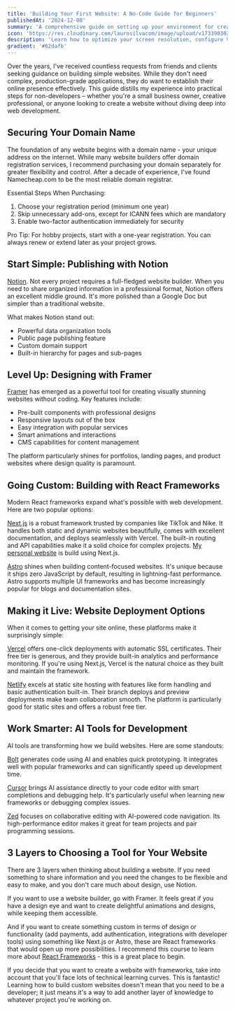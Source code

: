 ```yaml
---
title: 'Building Your First Website: A No-Code Guide for Beginners'
publishedAt: '2024-12-08'
summary: 'A comprehensive guide on setting up your environment for creating professional developer screencasts'
icon: 'https://res.cloudinary.com/laurosilvacom/image/upload/v1733903023/laurosilvacom/lauro/icons/qpnower2i9higxry6xul.png'
description: 'Learn how to optimize your screen resolution, configure VS Code, and set up your recording environment for creating high-quality developer screencasts.'
gradient: '#62dafb'
---
```


Over the years, I've received countless requests from friends and clients seeking guidance on building simple websites. While they don't need complex, production-grade applications, they do want to establish their online presence effectively. This guide distills my experience into practical steps for non-developers – whether you're a small business owner, creative professional, or anyone looking to create a website without diving deep into web development.

## Securing Your Domain Name

The foundation of any website begins with a domain name - your unique address on the internet. While many website builders offer domain registration services, I recommend purchasing your domain separately for greater flexibility and control. After a decade of experience, I've found Namecheap.com to be the most reliable domain registrar.

Essential Steps When Purchasing:

1. Choose your registration period (minimum one year)
2. Skip unnecessary add-ons, except for ICANN fees which are mandatory
3. Enable two-factor authentication immediately for security

Pro Tip: For hobby projects, start with a one-year registration. You can always renew or extend later as your project grows.

## Start Simple: Publishing with Notion

[Notion](https://www.notion.com). Not every project requires a full-fledged website builder. When you need to share organized information in a professional format, Notion offers an excellent middle ground. It's more polished than a Google Doc but simpler than a traditional website.

What makes Notion stand out:

- Powerful data organization tools
- Public page publishing feature
- Custom domain support
- Built-in hierarchy for pages and sub-pages

## Level Up: Designing with Framer

[Framer](https://www.framer.com) has emerged as a powerful tool for creating visually stunning websites without coding. Key features include:

- Pre-built components with professional designs
- Responsive layouts out of the box
- Easy integration with popular services
- Smart animations and interactions
- CMS capabilities for content management

The platform particularly shines for portfolios, landing pages, and product websites where design quality is paramount.

## Going Custom: Building with React Frameworks

Modern React frameworks expand what's possible with web development. Here are two popular options:

[Next.js](https://nextjs.org) is a robust framework trusted by companies like TikTok and Nike. It handles both static and dynamic websites beautifully, comes with excellent documentation, and deploys seamlessly with Vercel. The built-in routing and API capabilities make it a solid choice for complex projects. [My personal website](https://laurosilva.com/) is build using Next.js.

[Astro](https://astro.build) shines when building content-focused websites. It's unique because it ships zero JavaScript by default, resulting in lightning-fast performance. Astro supports multiple UI frameworks and has become increasingly popular for blogs and documentation sites.

## Making it Live: Website Deployment Options

When it comes to getting your site online, these platforms make it surprisingly simple:

[Vercel](https://vercel.com) offers one-click deployments with automatic SSL certificates. Their free tier is generous, and they provide built-in analytics and performance monitoring. If you're using Next.js, Vercel is the natural choice as they built and maintain the framework.

[Netlify](https://www.netlify.com) excels at static site hosting with features like form handling and basic authentication built-in. Their branch deploys and preview deployments make team collaboration smooth. The platform is particularly good for static sites and offers a robust free tier.

## Work Smarter: AI Tools for Development

AI tools are transforming how we build websites. Here are some standouts:

[Bolt](https://bolt.new) generates code using AI and enables quick prototyping. It integrates well with popular frameworks and can significantly speed up development time.

[Cursor](https://cursor.sh) brings AI assistance directly to your code editor with smart completions and debugging help. It's particularly useful when learning new frameworks or debugging complex issues.

[Zed](https://zed.dev) focuses on collaborative editing with AI-powered code navigation. Its high-performance editor makes it great for team projects and pair programming sessions.

## 3 Layers to Choosing a Tool for Your Website

There are 3 layers when thinking about building a website. If you need something to share information and you need the changes to be flexible and easy to make, and you don't care much about design, use Notion.

If you want to use a website builder, go with Framer. It feels great if you have a design eye and want to create delightful animations and designs, while keeping them accessible.

And if you want to create something custom in terms of design or functionality (add payments, add authentication, integrations with developer tools) using something like Next.js or Astro, these are React frameworks that would open up more possibilities. I recommend this course to learn more about [React Frameworks](https://frontendmasters.com/learn/react/) - this is a great place to begin.

If you decide that you want to create a website with frameworks, take into account that you'll face lots of technical learning curves. This is fantastic! Learning how to build custom websites doesn't mean that you need to be a developer; it just means it's a way to add another layer of knowledge to whatever project you're working on.
